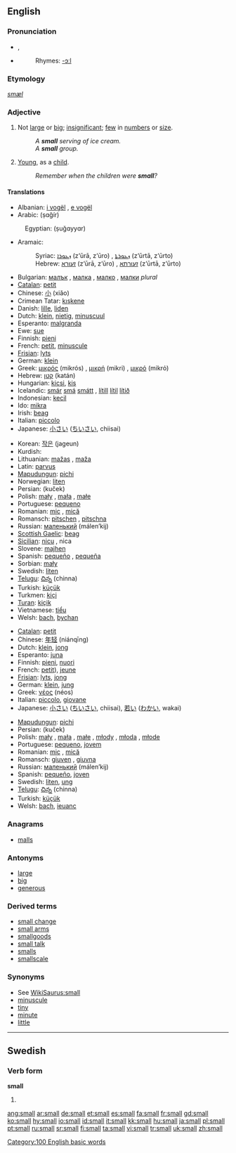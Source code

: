 {{see|smäll}}
{{wikipediadab}}
==English==

{{rank|country|course|side|222|small|cannot|father|nor}}

===Pronunciation===
*{{IPA|/smɔːl/}}, {{SAMPA|/smO:l/}}
*{{audio|en-us-small.ogg|Audio (US)}}
*:Rhymes: [[Rhymes:English:-ɔːl|-ɔːl]]

===Etymology===
{{OE.}} ''[[smæl]]''

===Adjective===
{{en-adj|er}}

# Not [[large]] or [[big]]; [[insignificant]]; [[few]] in [[numbers]] or [[size]].
#:''A '''small''' serving of ice cream.''
#:''A '''small''' group.''
# {{figurative}} [[young|Young]], as a [[child]].
#:''Remember when the children were '''small'''?''

====Translations====
{{trans-top|small}}
*Albanian: [[i vogël]] {{m}}, [[e vogël]] {{f}}
*Arabic: {{ARchar|[[صغير]]}} (ṣɑğír)
:Egyptian: {{ARchar|[[صغير]]}} (ṣuğɑyyɑr)
*Aramaic:
*:Syriac: [[ܙܥܘܪܐ]] (z‘ūrā, z‘ūro) {{m}}, [[ܙܥܘܪܬܐ]] (z‘ūrtā, z‘ūrto) {{f}}
*:Hebrew: [[זעורא]] (z‘ūrā, z‘ūro) {{m}}, [[זעורתא]] (z‘ūrtā, z‘ūrto) {{f}}
*Bulgarian: [[малък]] {{m}}, [[малка]] {{f}}, [[малко]] {{n}}, [[малки]] ''plural''
*[[Catalan]]: [[petit]]
*Chinese: [[小]] (xiǎo)
*Crimean Tatar: [[kışkene]]
*Danish: [[lille]], [[liden]]
*Dutch: [[klein]], [[nietig]], [[minuscuul]]
*Esperanto: [[malgranda]]
*Ewe: [[sue]]
*Finnish: [[pieni]]
*French: [[petit]], [[minuscule]]
*[[Frisian]]: [[lyts]]
*German: [[klein]]
*Greek: [[μικρός]] (mikrós) {{m}}, [[μικρή]] (mikri) {{f}}, [[μικρό]] (mikrό) {{n}}
*Hebrew: [[קטן]] (katán)
*Hungarian: [[kicsi]], [[kis]]
*Icelandic: [[smár]] {{m}} [[smá]] {{f}} [[smátt]] {{n}}, [[lítill]] {{m}} [[lítil]] {{f}} [[lítið]] {{n}}
*Indonesian: [[kecil]]
*Ido: [[mikra]]
*Irish: [[beag]]
*Italian: [[piccolo]]
*Japanese: [[小さい]] ([[ちいさい]], chiisai)
{{trans-mid}}
*Korean: [[작은]] (jageun)
*Kurdish: {{KUchar|[[بچووک]]}}
*Lithuanian: [[mažas]] {{m}}, [[maža]] {{f}} {{n}}
*Latin: [[parvus]]
*[[Mapudungun]]: [[pichi]]
*Norwegian: [[liten]]
*Persian: {{FAchar|[[کوچک]]}} (kuček)
*Polish: [[mały]] {{m}}, [[mała]] {{f}}, [[małe]] {{n}}
*Portuguese: [[pequeno]]
*Romanian: [[mic]] {{m}}, [[mică]] {{f}}
*Romansch: [[pitschen]] {{m}}, [[pitschna]] {{f}}
*Russian: [[маленький]] (málen’kij)
*[[Scottish Gaelic]]: [[beag]]
*[[Sicilian]]: [[nicu]] {{m}}, nica {{f}}
*Slovene: [[majhen]]
*Spanish: [[pequeño]] {{m}}, [[pequeña]] {{f}}
*Sorbian: [[mały]]
*Swedish: [[liten]]
*[[Telugu]]: [[చిన్న]] (chinna)
*Turkish: [[küçük]]
*Turkmen: [[kiçi]]
*[[Turan]]: [[kiçik]]
*Vietnamese: [[tiểu]]
*Welsh: [[bach]], [[bychan]]
{{trans-bottom}}

{{trans-top|young}}
*[[Catalan]]: [[petit]]
*Chinese: [[年轻]] (niánqīng)
*Dutch: [[klein]], [[jong]]
*Esperanto: [[juna]]
*Finnish: [[pieni]], [[nuori]]
*French: [[petit]]), [[jeune]]
*[[Frisian]]: [[lyts]], [[jong]]
*German: [[klein]], [[jung]]
*Greek: [[νέος]] (néos) {{m}}
*Italian: [[piccolo]], [[giovane]]
*Japanese: [[小さい]] ([[ちいさい]], chiisai), [[若い]] ([[わかい]], wakai)
{{trans-mid}}
*[[Mapudungun]]: [[pichi]]
*Persian: {{FAchar|[[کوچِک]]}} (kuček)
*Polish: [[mały]] {{m}}, [[mała]] {{f}}, [[małe]] {{n}}, [[młody]] {{m}}, [[młoda]] {{f}}, [[młode]] {{n}}
*Portuguese: [[pequeno]], [[jovem]]
*Romanian: [[mic]] {{m}}, [[mică]] {{f}}
*Romansch: [[giuven]] {{m}}, [[giuvna]] {{f}}
*Russian: [[маленький]] (málen’kij)
*Spanish: [[pequeño]], [[joven]]
*Swedish: [[liten]], [[ung]]
*[[Telugu]]: [[చిన్న]] (chinna)
*Turkish: [[küçük]]
*Welsh: [[bach]], [[ieuanc]]
{{trans-bottom}}

===Anagrams===
*[[malls]]

===Antonyms===
*[[large]]
*[[big]]
*[[generous]]

===Derived terms===
*[[small change]]
*[[small arms]]
*[[smallgoods]]
*[[small talk]]
*[[smalls]]
*[[smallscale]]

===Synonyms===
*See [[WikiSaurus:small]]
*[[minuscule]]
*[[tiny]]
*[[minute]]
*[[little]]

[[Category:100 English basic words]]

----

==Swedish==

===Verb form===
'''small'''

# {{sv-verb-form-past|smälla}}

[[ang:small]]
[[ar:small]]
[[de:small]]
[[et:small]]
[[es:small]]
[[fa:small]]
[[fr:small]]
[[gd:small]]
[[ko:small]]
[[hy:small]]
[[io:small]]
[[id:small]]
[[it:small]]
[[kk:small]]
[[hu:small]]
[[ja:small]]
[[pl:small]]
[[pt:small]]
[[ru:small]]
[[sr:small]]
[[fi:small]]
[[ta:small]]
[[vi:small]]
[[tr:small]]
[[uk:small]]
[[zh:small]]
